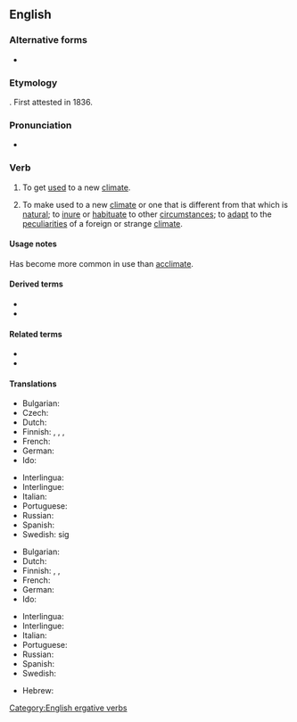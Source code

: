 ==English==

===Alternative forms===
* {{l|en|acclimatise}} {{qualifier|chiefly British}}

===Etymology===
{{suffix|en|acclimate|ize}}. First attested in 1836.

===Pronunciation===
* {{IPA|/ə.ˈklaɪ.mə.ˌtaɪz/|lang=en}}

===Verb===
{{en-verb|acclimatiz}}

# {{lb|en|intransitive}} To get [[used]] to a new [[climate]].
# {{lb|en|transitive}} To make used to a new [[climate]] or one that is different from that which is [[natural]]; to [[inure]] or [[habituate]] to other [[circumstance]]s; to [[adapt]] to the [[peculiarities]] of a foreign or strange [[climate]].

====Usage notes====
Has become more common in use than [[acclimate]].<!-- can we get a source/reference on this? -->

====Derived terms====
* {{l|en|acclimatization}}
* {{l|en|acclimatizer}}

====Related terms====
* {{l|en|acclimate}}
* {{l|en|acclimation}}

====Translations====
{{trans-top|to get used to a new climate}}
* Bulgarian: {{t|bg|аклиматизирам се}}
* Czech: {{t|cs|aklimatizovat}}
* Dutch: {{t+|nl|acclimatiseren}}
* Finnish: {{t|fi|[[sopeutua]] [[ilmastoon]]}}, {{t|fi|[[mukautua]] ilmastoon}}, {{t|fi|[[tottua]] ilmastoon}}, {{t+|fi|akklimatisoitua}}
* French: {{t+|fr|acclimater}}
* German: {{t+|de|akklimatisieren|alt=sich akklimatisieren}}
* Ido: {{t+|io|aklimatar}}
{{trans-mid}}
* Interlingua: {{t|ia|acclimatar se}}
* Interlingue: {{t|ie|aclimatar se}}
* Italian: {{t+|it|acclimatare}}
* Portuguese: {{t+|pt|aclimatar}}
* Russian: {{t+|ru|акклиматизи́роваться}}
* Spanish: {{t+|es|aclimatarse}}
* Swedish: {{t+|sv|acklimatisera}} sig
{{trans-bottom}}

{{trans-top|to make used to a new climate}}
* Bulgarian: {{t+|bg|аклиматизирам}}
* Dutch: {{t+|nl|acclimatiseren}}
* Finnish: {{t+|fi|akklimatisoida}}, {{t|fi|[[totuttaa]] [[ilmastoon]]}}, {{t|fi|[[sopeuttaa]] ilmastoon}}
* French: {{t+|fr|acclimater}}
* German: {{t+|de|akklimatisieren}}
* Ido: {{t+|io|aklimatar}}
{{trans-mid}}
* Interlingua: {{t|ia|acclimatar}}
* Interlingue: {{t|ie|aclimatar}}
* Italian: {{t+|it|acclimatare}}
* Portuguese: {{t+|pt|aclimatar}}
* Russian: {{t+|ru|акклиматизи́ровать}}
* Spanish: {{t+|es|aclimatarse}}
* Swedish: {{t+|sv|acklimatisera}}
{{trans-bottom}}

{{checktrans-top}}
* Hebrew: {{t-check|he|להתאקלם|tr=le'hitaqlem|sc=Hebr}}
{{trans-mid}}
{{trans-bottom}}

[[Category:English ergative verbs]]